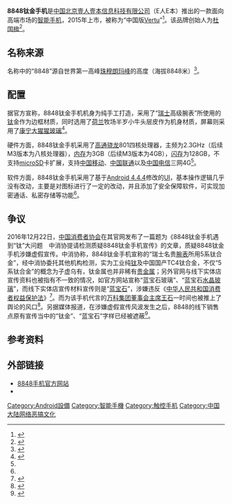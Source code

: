 {{NoteTA|G1=IT}}
{{Infobox mobile phone
| name         = 8848钛金手机
| codename     = MSM8974
| logo         = 
| logosize     = 
| image        = 
| imagesize    = 
| alt          = 
| caption      = 
| brand        = 
| manufacturer = 
| slogan       = 
| series       = 
| modelnumber  = 
| networks     = 
| released     = 
| available    = {{CHN}} {{Start date|2015|07|28}}
| discontinued = <!-- {{End date|YYYY|MM|DD}} -->
| unitssold    = 
| unitsshipped = 
| predecessor  = 
| successor    = 
| related      = 
| type         = 
| form         = 
| size         = 
| weight       = 
| os           = [[Android_KitKat|Android 4.4.4]]
| soc          = 
| cpu          = 2.3GHz 四核 [[高通骁龙|高通骁龙]]801
| gpu          = 
| memory       = 3GB
| storage      = 128GB

| memory_card  = 不支持
| battery      = 
| input        = 
| display      = 
| ext_display  = 
| rear_camera  = 
| front_camera = 
| sound        =
| connectivity = 
| other        = 
| sar          = 
| hac          = 
| website      = {{URL|www.8848phone.com/}}
| references   = 
}}
'''8848钛金手机'''是[[中国|中国]][[北京|北京]][[壹人壹本信息科技有限公司|壹人壹本信息科技有限公司]]（E人E本）推出的一款面向高端市场的[[智能手机|智能手机]]，2015年上市，被称为“中国版[[Vertu|Vertu]]”<ref name=fhpc>{{cite web |url=http://digi.ifeng.com/a/20150820/41446013_0.shtml |title=8848钛金手机评测：中国版的VERTU奢侈手机 |author=张孟巍 |publisher=凤凰网 |accessdate=2016-12-26 |date=2015-08-21 |archiveurl=https://web.archive.org/web/20160729212646/http://digi.ifeng.com/a/20150820/41446013_0.shtml |archivedate=2016-07-29 |deadurl=yes }}</ref>。该品牌创始人为[[杜国楹|杜国楹]]<ref>{{Cite web|title=8848手机幕后人：他从背背佳开始霸占电视19年|url=https://tech.163.com/16/1228/18/C9D2J9E000097U7S.html|accessdate=2021-01-05|author=每日经济新闻|date=2016-12-28|format=|publisher=网易科技|language=zh|archiveurl=https://web.archive.org/web/20210105071806/https://tech.163.com/16/1228/18/C9D2J9E000097U7S.html|archivedate=2021-01-05|dead-url=no}}</ref>。

== 名称来源 ==
名称中的“8848”源自世界第一高峰[[珠穆朗玛峰|珠穆朗玛峰]]的高度（海拔8848米）<ref>{{cite web |url=http://mobile.163.com/15/1119/11/B8PHLQSG00112K8C.html |title=8848钛金手机拆机全过程 上手体验评测 |website=中关村在线 |publisher=网易 |accessdate=2016-12-26 |date=2015-11-19 |archiveurl=https://web.archive.org/web/20161226031053/http://mobile.163.com/15/1119/11/B8PHLQSG00112K8C.html |archivedate=2016-12-26 |deadurl=yes }}</ref>。

==配置==
据官方宣称，8848钛金手机机身为纯手工打造，采用了“[[瑞士|瑞士]]高级腕表”所使用的[[钛|钛]]金作为边框材质，同时选用了[[荷兰|荷兰]]牧场半岁小牛头层皮作为机身材质，屏幕则采用了[[康宁公司|康宁]][[大猩猩玻璃|大猩猩玻璃]]<ref>{{cite web |url=http://tech.southcn.com/t/2015-08/11/content_130444040.htm |title=8848钛金手机：以奢侈品的方式打造一款手机 |website=中国网 |publisher=南方网 |accessdate=2016-12-26 |date=2015-08-11 |archiveurl=https://web.archive.org/web/20161226033015/http://tech.southcn.com/t/2015-08/11/content_130444040.htm |archivedate=2016-12-26 |deadurl=yes }}</ref>。

硬件方面，8848钛金手机采用了[[高通骁龙|高通骁龙]]801四核处理器，主频为2.3GHz（后续M3版本为八核处理器），[[内存|内存]]为3GB（后续M3版本为4GB），[[闪存|闪存]]为128GB，不支持[[microSD|microSD]]卡扩展，支持[[中国移动|中国移动]]、[[中国联通|中国联通]]以及[[中国电信|中国电信]]三网4G<ref name=fhpc/>。

软件方面，8848钛金手机采用了基于[[Android_KitKat|Android 4.4.4]]修改的[[UI|UI]]，基本操作逻辑几乎没有改动，主要是对图标进行了一定的改动，并且添加了安全保障软件，可实现加密通话、私密存储等功能<ref name=fhpc/>。

==争议==
2016年12月22日，[[中国消费者协会|中国消费者协会]]在其官网发布了一篇题为《8848钛金手机遇到“钛”大问题　中消协提请检测质疑8848钛金手机宣传》的文章，质疑8848钛金手机涉嫌虚假宣传。中消协称，8848钛金手机宣称的“瑞士名贵[[腕表|腕表]]所用5系钛合金”，经中消协委托其他机构检测，实为工业纯[[钛|钛]]及中国国产TC4钛合金，不仅“5系钛合金”的概念为子虚乌有，钛金属也并非稀有[[贵金属|贵金属]]；另外官网与线下实体店宣传资料也被指有不一致的情况，如官方网站宣称“蓝宝石玻璃”、“蓝宝石[[水晶玻璃|水晶玻璃]]”，而线下实体店宣传材料宣传则是“[[蓝宝石|蓝宝石]]”，涉嫌违反《[[中华人民共和国消费者权益保护法|中华人民共和国消费者权益保护法]]》<ref>{{cite web |url=http://www.cca.org.cn/zxsd/detail/27138.html |title=8848钛金手机遇到“钛”大问题　中消协提请检测质疑8848钛金手机宣传 |publisher=中国消费者协会 |accessdate=2016-12-26 |date=2016-12-22 |archiveurl=https://web.archive.org/web/20161226031431/http://www.cca.org.cn/zxsd/detail/27138.html |archivedate=2016-12-26 |deadurl=yes }}</ref>。而为该手机代言的[[万科集团|万科集团]][[董事会主席|董事会主席]][[王石|王石]]一时间也被推上了舆论的风口<ref>{{cite web |url=http://www.guancha.cn/economy/2016_12_23_385634.shtml |title=万科董事长王石代言的8848手机“出事”，他需承担什么责任？ |newspaper=新京报 |publisher=观察者 |accessdate=2016-12-26 |date=2016-12-23 |archiveurl=https://web.archive.org/web/20161226032029/http://www.guancha.cn/economy/2016_12_23_385634.shtml |archivedate=2016-12-26 |deadurl=yes }}</ref>。另据媒体报道，在涉嫌虚假宣传风波发生之后，8848的线下销售点原有宣传当中的“钛金”、“蓝宝石”字样已经被遮蔽<ref>{{cite web |url=http://tech.163.com/16/1225/15/C952RQR700097U7S.html |title=8848手机涉虚假宣传：线下店“钛金”字样被遮盖 |website=IT之家 |publisher=网易 |accessdate=2016-12-26 |date=2016-12-25 |archiveurl=https://web.archive.org/web/20161226032438/http://tech.163.com/16/1225/15/C952RQR700097U7S.html |archivedate=2016-12-26 |deadurl=yes }}</ref>。

==参考资料==
{{reflist}}

==外部链接==
*[http://www.8848phone.com/ 8848手机官方网站]{{Wayback|url=http://www.8848phone.com/ |date=20161214222302 }}
*{{Sinaweibo|5827444501|8848手机}}

[[Category:Android設備|Category:Android設備]]
[[Category:智能手機|Category:智能手機]]
[[Category:触控手机|Category:触控手机]]
[[Category:中国大陆网络恶搞文化|Category:中国大陆网络恶搞文化]]